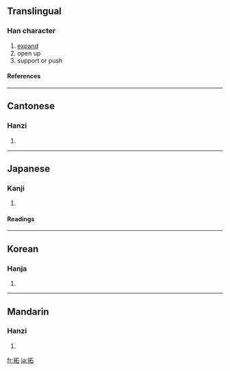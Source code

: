 {{see|拓}}

==Translingual==
===Han character===
{{Han char|rn=64|rad=手|as=05|sn=8|four=5106<sub>0</sub>|canj=手一口 (QMR)}}
# [[expand]]
# open up
# support or push
====References====
{{Han ref|kx=0425.130|dkj=11958|dj=0774.020|hdz=31849.060|uh=62D3|ud=25299|bh=A9DD|bd=43485}}
----
==Cantonese==
===Hanzi===
{{yue-hanzi|jyut=|y=taap3, tok3}}
# {{defn|Cantonese}}
----
==Japanese==
===Kanji===
{{ja-kanji|grade=c|rs=手05}}
# {{defn|Japanese}} 
====Readings====
{{ja-readings|on=[[たく]] (taku), [[せき]] (seki)|kun=[[ひらく]] (hiraku), [[ひろう]] (hirou)}}
----
==Korean==
===Hanja===
{{ko-hanja|hangeul=[[척]], [[탁]]|eumhun=|rv=cheok, tak|mr=ch'ŏk, t'ak|y=chek, thak}}
# {{defn|Korean}}
----
==Mandarin==
===Hanzi===
{{cmn-hanzi|pin=[[tà]] ([[ta4]]), [[tuò]] ([[tuo4]]), [[zhí]] ([[zhi2]])|wg=t'a<sup>4</sup>, t'o<sup>4</sup>, chih<sup>2</sup>}}
# {{defn|Mandarin}}

[[fr:拓]]
[[ja:拓]]